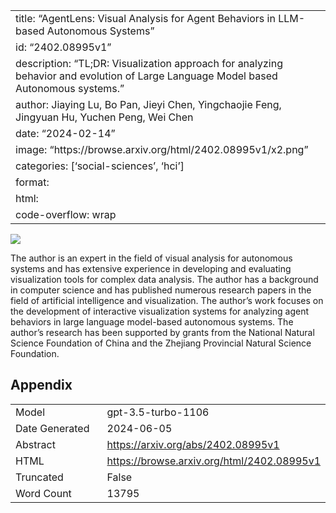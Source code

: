 
---
title: "AgentLens: Visual Analysis for Agent Behaviors in LLM-based Autonomous Systems"
id: "2402.08995v1"
description: "TL;DR: Visualization approach for analyzing behavior and evolution of Large Language Model based Autonomous systems."
author: Jiaying Lu, Bo Pan, Jieyi Chen, Yingchaojie Feng, Jingyuan Hu, Yuchen Peng, Wei Chen
date: "2024-02-14"
image: "https://browse.arxiv.org/html/2402.08995v1/x2.png"
categories: ['social-sciences', 'hci']
format:
  html:
    code-overflow: wrap
---

![](https://browse.arxiv.org/html/2402.08995v1/x2.png)

The author is an expert in the field of visual analysis for autonomous systems and has extensive experience in developing and evaluating visualization tools for complex data analysis. The author has a background in computer science and has published numerous research papers in the field of artificial intelligence and visualization. The author's work focuses on the development of interactive visualization systems for analyzing agent behaviors in large language model-based autonomous systems. The author's research has been supported by grants from the National Natural Science Foundation of China and the Zhejiang Provincial Natural Science Foundation.

## Appendix

|          |          |
|----------|----------|
| Model     | gpt-3.5-turbo-1106       |
| Date Generated     | 2024-06-05       |
| Abstract | [https://arxiv.org/abs/2402.08995v1](https://arxiv.org/abs/2402.08995v1)        |
| HTML     | [https://browse.arxiv.org/html/2402.08995v1](https://browse.arxiv.org/html/2402.08995v1)       |
| Truncated       | False       |
| Word Count       | 13795       |